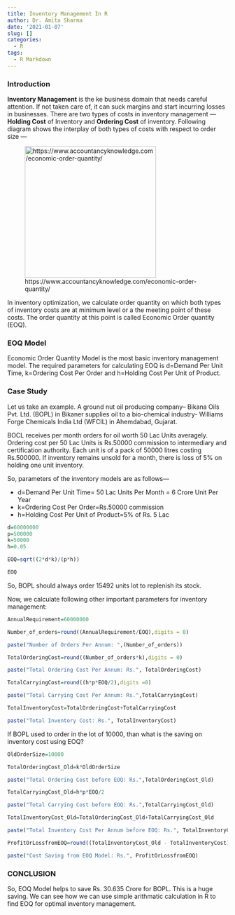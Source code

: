 ```yaml
---
title: Inventory Management In R
author: Dr. Amita Sharma
date: '2021-01-07'
slug: []
categories:
  - R
tags:
  - R Markdown
---
```


### **Introduction**

**Inventory Management** is the ke business domain that needs careful attention. If not taken care of, it can suck margins and start incurring losses in businesses. There are two types of costs in inventory management --- **Holding Cost** of Inventory and **Ordering Cost** of inventory. Following diagram shows the interplay of both types of costs with respect to order size ---

![https://www.accountancyknowledge.com/economic-order-quantity/](/2021-01-07-inventory-management-in-r/index_files/EOQ.png){width=300px}

In inventory optimization, we calculate order quantity on which both types of inventory costs are at minimum level or a the meeting point of these costs. The order quantity at this point is called Economic Order quantity (EOQ).

### **EOQ Model**

Economic Order Quantity Model is the most basic inventory management model. The required parameters for calculating EOQ is d=Demand Per Unit Time, k=Ordering Cost Per Order and h=Holding Cost Per Unit of Product.

### **Case Study**

Let us take an example. A ground nut oil producing company-- Bikana Oils Pvt. Ltd. (BOPL) in Bikaner supplies oil to a bio-chemical industry- Williams Forge Chemicals India Ltd (WFCIL) in Ahemdabad, Gujarat.

BOCL receives per month orders for oil worth 50 Lac Units averagely. Ordering cost per 50 Lac Units is Rs.50000 commission to intermediary and certification authority. Each unit is of a pack of 50000 litres costing Rs.500000. If inventory remains unsold for a month, there is loss of 5% on holding one unit inventory. 

So, parameters of the inventory models are as follows---

- d=Demand Per Unit Time= 50 Lac Units Per Month = 6 Crore Unit Per Year
- k=Ordering Cost Per Order=Rs.50000 commission
- h=Holding Cost Per Unit of Product=5% of Rs. 5 Lac


```r

d=60000000
p=500000
k=50000
h=0.05

EOQ=sqrt((2*d*k)/(p*h))

EOQ

```

So, BOPL should always order 15492 units lot to replenish its stock.

Now, we calculate following other important parameters for inventory management:

```r

AnnualRequirement=60000000

Number_of_orders=round((AnnualRequirement/EOQ),digits = 0)

paste("Number of Orders Per Annum: ",(Number_of_orders))

TotalOrderingCost=round((Number_of_orders*k),digits = 0)

paste("Total Ordering Cost Per Annum: Rs.", TotalOrderingCost)

TotalCarryingCost=round((h*p*EOQ/2),digits =0)

paste("Total Carrying Cost Per Annum: Rs.",TotalCarryingCost)

TotalInventoryCost=TotalOrderingCost+TotalCarryingCost

paste("Total Inventory Cost: Rs.", TotalInventoryCost)

```

If BOPL used to order in the lot of 10000, than what is the saving on inventory cost using EOQ?

```r

OldOrderSize=10000

TotalOrderingCost_Old=k*OldOrderSize

paste("Total Ordering Cost before EOQ: Rs.",TotalOrderingCost_Old)

TotalCarryingCost_Old=h*p*EOQ/2

paste("Total Carrying Cost before EOQ: Rs.",TotalCarryingCost_Old)

TotalInventoryCost_Old=TotalOrderingCost_Old+TotalCarryingCost_Old

paste("Total Inventory Cost Per Annum before EOQ: Rs.", TotalInventoryCost_Old)

ProfitOrLossfromEOQ=round((TotalInventoryCost_Old - TotalInventoryCost),digit=0)

paste("Cost Saving from EOQ Model: Rs.", ProfitOrLossfromEOQ)

```

### **CONCLUSION**

So, EOQ Model helps to save Rs. 30.635 Crore for BOPL. This is a huge saving. We can see how we can use simple arithmatic calculation in R to find EOQ for optimal inventory management.